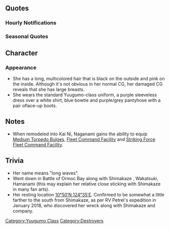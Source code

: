 {{ShipPageHeader}}

==Quotes==
{{ShipQuotes
|Introduction = 夕雲型駆逐艦四番艦、長波サマだよ！さーいくぜ、オーッ！
|Introduction/En = I'm Naganami-sama, the 4th ship of the Yuugumo-class destroyers. And off we go. Yeah!

|Introduction/Kai Ni = 改夕雲型駆逐艦、長波サマの登場さ！一味違うぜぇ！さーいくぞ、オーッ！
|Introduction/Kai Ni/En = The remodelled Yuugumo-class, Naganami-sama, has arrived! I'm not the person I used to be! Now, let's get going, hooah!

|Library = マル4計画で建造されて戦時就航した夕雲型四番艦、長波だ。<br>栄光の第二水雷戦隊で縦横無尽の活躍したぞ。<br>ガダルカナル島では、田中頼三少将の名指揮で、敵の待ち伏せを完膚なきまでに蹴散らしてやったぜ。
|Library/En = I'm Naganami, the fourth ship of the Yuugumo-class destroyers, built and launched during wartime under the maru-4 project.
I rampaged all over as a member of the proud 2nd Torpedo Squadron.<br>At Guadalcanal, we gave an enemy ambush a beat down under the famous command of Rear Admiral Tanaka Raizo.<br>|Library/Note = Reference to the Battle of Tassafaronga, where Tanaka's fleet of 8 destroyers were ambushed by Rear Admiral Wright's U.S. fleet of 5 cruisers and 4 destroyers. The former escaped with 1 destroyer lost, the latter lost 1 cruiser and heavily damaged all remaining cruisers.

|Secretary 1 = なぁにー？田中少将の話？彼は本物でしょ、戦上手の生き方下手、いいよねぇー。
|Secretary 1/En = What? Admiral Tanaka? He's the real deal, isn't he? Great at battle and bad at politics--so cool!
|Secretary 1/Note = Despite Tanaka's victory at Tassafaronga, IJN Command didn't enjoy the fact that he broke tactical protocol during battle, and that he opposed the fuel supply mission to Guadalcanal. Losing favor from IJN HQ, he was later relieved of his command and sent inland.

|Secretary 1/Kai Ni = いいじゃない、寄せ集め軍団最ッ高！今の長波サマにぴったりさ、いくぜぇ！
|Secretary 1/Kai Ni/En = Isn't this fine, a rag-tag bunch of misfits are the greatest! It fits the current me perfectly so let's go!

|Secretary 2 = なぁに、また触ってるのぉ？…なに？ドラム缶積みたいって？…ふん、魚雷は残しておいてよ
|Secretary 2/En = What, you touchin' me again? ...What? You wanna load fuel drums? ...Hmph. But leave the torpedoes, would you.

|Secretary 2/Kai Ni = なぁにー？田中少将の話？彼は本物でしょ、戦上手の生き方下手、いいよねぇー。
|Secretary 2/Kai Ni/En = What? Admiral Tanaka? He's the real deal, isn't he? Great at battle and bad at politics--so cool!
|Secretary 2/Kai Ni/Note = Despite Tanaka's victory at Tassafaronga, IJN Command didn't enjoy the fact that he broke tactical protocol during battle, and that he opposed the fuel supply mission to Guadalcanal. Losing favor from IJN HQ, he was later relieved of his command and sent inland.

|Secretary 3 = あたしも優秀な提督をたくさん見てきたけど…そこまで触る提督は、いないぞ…。
|Secretary 3/En = I've seen a lot of excellent admirals in my time... There isn't a single one that touches so much...

|Idle = う～ん、出撃しないなら仮眠したらどうだ？夜は長いぜ
|Idle/En = Hmm, if you're not going to sortie, how about a nap?  The night's long.
|Idle/Note = Her choice of wording lends a casual, boyish, and slightly devil-may-care attitude to most of her phrases.

|Secretary Married = あぁ～、やっぱ提督はわかってるなー。いいねー。
|Secretary Married/En = Aa~, of course I get you, Admiral.  How lovely~

|Secretary Married/Kai = あぁ～、やっぱ提督はわかってるなー。いいねー。だからアタシも任せられるのさ。いいねぇ、こういうの！　久しぶりだよ♪
|Secretary Married/Kai/En = Ayy~ you know your stuff, Admiral. How lovely. This is why I can just leave it to you. Nice, just like that. It`s been a while.

|Wedding = どうしたー？　浮かない顔をしてー。提督がそんな感じだと、艦隊全体に影響が出てしまうぞ。まぁ、ここはこの長波が胸を貸そうか。さぁ、想いのたけを吐きだせ。さぁ、大声でっ！　えっ？　そ、そうなるかっ！？　い、いいけど、ねぇ…。
|Wedding/En = What is it? With that glum face and all.If you keep acting that way, it'll spread to the entire fleet, you know.  Well, I'll lend this Naganami's chest to you here. Now, spit out your problems. Now, in a big voice! Eh?  I-it's that!?  Well, that's fine too, I guess...

|Looking At Scores = 提督への報告ねー。で、どうなのさ？
|Looking At Scores/En = Here a report to ya, Admiral. So, how 'bout it?

|Joining A Fleet = ルンガ沖の再現といっきましょう！
|Joining A Fleet/En = Now, let's go do a replay of Savo!
|Joining A Fleet/Note = She is referring the Battle of Savo Island

|Equipment 1 = 長波、また強くなっちゃうよ？
|Equipment 1/En = I'm just gonna get stronger, ya know.

|Equipment 1/Kai Ni = そうそう、積め積めぇ！あぁ、こら、提督！自分でできっから、アホか。
|Equipment 1/Kai Ni/En = That's right, give it all to me! Ah, hey, Admiral! I can do it myself dummy.

|Equipment 2 = うぅーん…ドラム缶…。
|Equipment 2/En = Ungh... Fuel drums...
|Equipment 2/Note = She is remembering her tiring work during the "Tokyo Express"

|Equipment 2/Kai Ni = まさかまたドラム缶かぁおい？いいけど、魚雷だきゃー残しておいてよ？
|Equipment 2/Kai Ni/En = Oi, you aren't giving me more barrels right? It's fine but I'd like torpedoes too alright?

|Equipment 3 = だっ、大丈夫！自分で載せ替えできるから！
|Equipment 3/En = No, no! I'm okay, I can switch equipment by myself!

|Supply = 補給こそすべての基本だな。
|Supply/En = Resupply is the basics of all.

|Docking Minor = 痛くなんかないけどね
|Docking Minor/En = It really doesn't hurt.

|Docking Major = ごめんっ！もっと戦いたいんだけどー、ちょっちお風呂
|Docking Major/En = I really wanna fight more, but I gotta go wash up. Sorry!

|Docking Complete = ぶっ壊れ艦むす、復帰したよ！
|Docking Complete/En = The wrecked shipgirls has returned!

|Construction = 活きのいい艦娘、仕上がったぜー！
|Construction/En = A fresh n' lively fleet girl, up and ready!

|Returning From Sortie = 艦隊が帰投したぞ！出迎えようぜ！
|Returning From Sortie/En = A fleet's returned! Let's go greet 'em!

|Returning From Sortie/Kai = 長波、今回も無事に帰還したぜ。提督のお蔭だ。
|Returning From Sortie/Kai/En =I returned safely this time as well. Thanks to Admiral. 

|Starting A Sortie = いいじゃなーい、寄せ集め軍団最っ高！
|Starting A Sortie/En = Not bad, gotta love the rag-tag fleets!

|Starting A Sortie/Kai Ni = おおなんだ？長波サマの出撃か？いいぜぇ！
|Starting A Sortie/Kai Ni/En = Oh, what is it? Time for me to sortie? Alright!

|Battle Start = 全艦！長波に続け！突撃する！
|Battle Start/En = All ships, follow me! We're charging in!

|Attack = っでぇー、砲撃戦も気を抜くんじゃないぞ！
|Attack/En = Ugh, don't let your guard down in a shoot-out!

|Night Battle = さあ、ドラム缶は捨てて、戦闘態勢！
|Night Battle/En = All right, drop the gas drums, battle stations!

|Night Attack = 服を切らせて、骨を断つのよ！
|Night Attack/En = We're gonna rip and tear them apart!

|MVP = 田中少将の指揮に勝るとも劣らないねえ。提督やるじゃんか。いける、いけるよ！
|MVP/En = On par with Admiral Tanaka's very own command. That was awesome, Admiral. We can do this!

|Minor Damage 1 = いったいなー！もう！
|Minor Damage 1/En = Ouch! Grr!

|Minor Damage 2 = くっ！まーだいけるから！
|Minor Damage 2/En = Ugh! Nope, not done yet!

|Major Damage = ぁあ！な、なんてザマ…お、覚えてろよな！また来るんだからね！
|Major Damage/En = Ahh! Ah, what an embarrassment... You better watch your back, We're comin' for you!

|Sunk = ここまでか…第二水雷戦隊の栄光の日々…いつまでも…忘れない…
|Sunk/En = I guess this is it... My proud days with the 2nd Torpedo Squadron... Will never be... forgotten...
}}

===Hourly Notifications===
{{Shiphourly
| Form 2 = Kai Ni
| 00JP = 0時だ。誰か来たぞ？…あぁ、子日か…まさか、子の正刻って言いたいだけか？
| 00EN = It's 0 o'clock. Hey, someone's here... Oh, Nenohi... What, you wanna say that it's ''ne-no-shoukoku''?
| 00Note = ''Ne-no-shoukoku'' - A premodern Japanese way of saying "midnight", based on the concept of twelve branches.
| 01JP = 午前1時。深夜番組、見てもいいか？
| 01EN = 1 AM. Hey, is it okay if I watch some late night shows?
| 01Note = 
| 02JP = 午前2時か…提督もがんばり屋だな…いいぞっ
| 02EN = 2 AM, huh... You're working hard, Admiral... That's good!
| 02Note = 
| 03JP = 午前3時。今、寝てたぞ？
| 03EN = 3 AM. Hey, you were dozing off just now.
| 03Note = 
| 04JP = 午前4時だ。潔く寝ろっ！
| 04EN = It's 4 AM. Give up and go to bed already!
| 04Note = 
| 05JP = 午前5時。街がそろそろ動き出す時間だ
| 05EN = 5 AM. The city's getting ready right about now.
| 05Note = 
| 06JP = 午前6時か…完全に朝だな
| 06EN = It's 6 AM... Yup, it's totally morning. 
| 06Note = 
| 07JP = 午前7時。飯食って今日一日の作戦計画を立てようぜ？
| 07EN = 7 AM. Let's grab some grub, and make operational plans the day ahead, huh?
| 07Note = 
| 08JP = 8時だ。ドックが騒がしくなる時間だな
| 08EN = 8 AM. The docks are gonna get busy this time around.
| 08Note = 
| 09JP = 9時か…そろそろ本気編成で出るか？
| 09EN = 9 AM, huh... Shall we head out with a full-on roster?
| 09Note = 
| 10JP = 10時。こんな時間に飯か…ふぅ～ん…ブランチって言うのか？オシャレだな
| 10EN = 10 AM. Having something to eat now? ...Huh. So it's called a "brunch"? That's kinda cool.
| 10Note = 
| 11JP = 午前11時。まーた子日が来たぞぉ？…今度は何だ？
| 11EN = 11 AM. And here comes Nenohi again... What is it this time?
| 11Note = 
| 12JP = 正午。子日から聞いたんだが、この午前午後、午の刻という呼び方から来てるんだとさ
| 12EN = Noon. Nenohi told me that this gozen (AM) and gogo (PM) thing is coming from the term, "hour of the horse". 
| 12Note = 
| 13JP = 午後1時。子日のやつ満足して帰って行った…時報やりたかったんだな、あいつ
| 13EN = 1 PM. Nenohi went back with a smile... I guess she wanted to do the hourly report thing.
| 13Note = 
| 14JP = 午後2時。さっき夕雲が来た。差し入れ、だって。やつは相変わらず面倒見がいいな
| 14EN = 2 PM. Yuugumo came by just now. Brought us something to snack on. She's always the caring one.
| 14Note = 
| 15JP = 午後3時。向こうで金剛たちがどんちゃん騒ぎやってるぞ！やつらなんかすげぇなぁ！
| 15EN = 3 PM. The Kongou's are having a party over there! Not sure why, but they're crazy, aren't they!
| 15Note = 
| 16JP = 午後4時。ランキング、どうだった？ん？
| 16EN = 4 PM. How was the ranking, huh?
| 16Note = 
| 17JP = 午後5時。ランキング見たら、コメントも変えようぜ？一期一会って言うだろ？あぁ…何か違うか
| 17EN = 5 PM. Once you've seen the rankings, why don't you change the comments too? I mean, they do say to treasure every meeting since it's once in a lifetime... Or uh... that might be different.
| 17Note = 
| 17JP 2 = 午後五時。そうそう、長波さまの艦隊名さ、ちょっち考えださ…提督、聞いてくれ！あのな…
| 17EN 2 = 5 PM. That's right, I was just thinking about what I should name my fleet... Listen to this, Admiral! You see..
| 17Note 2 = 
| 18JP = 午後6時。何気に炒飯食べたいなぁ
| 18EN = 6 PM. I kinda feel like having fried rice.
| 18Note = 
| 19JP = 午後7時。おお提督～、炒飯作るの上手だなぁ！ありがたいっ！
| 19EN = 7 PM. Whoa! Admiral, you're amazin' at making fried rice! Thanks!
| 19Note = 
| 20JP = 午後8時。誰か騒いでるなぁ…んん、川内か。通常運転だなぁ
| 20EN = 8 PM. Someone's getting restless... Oh, it's Sendai. Looks like she's just doing her thing.
| 20Note = 
| 21JP = 午後9時。よぉし、そろそろ本気プレイだな！
| 21EN = 9 PM. All right, now let's get serious!
| 21Note = 
| 22JP = 午後10時だ。女子トーク？…あぁ、夕雲型以外だと島風、雪風と仲が良いかな
| 22EN = It's 10 PM. Girl's talk? ...Well, other than the other Yuugumo-classes, I guess I get along with Shimakaze and Yukikaze.
| 22Note = 
| 23JP = 午後11時だ。また第二水雷戦隊を組みたいものだな
| 23EN = It's 11 PM. I wish we could get the 2nd Torpedo Squadron together again.
| 23Note = 
}}

===Seasonal Quotes===
{{Shipquoteseasonal
|Hinamatsuri2016 = ほうほう、可愛いね！うん。この雛壇、誰が組んだの？へえ、そうなんだ。よくできてんな！これなんかさ…　ぐわっ、首捥げた！やべ、直そう。
|Hinamatsuri2016_EN = Hmm-hmm, quite cute! Yep. Who put this Hina dan together? Heh, is that so. It's quite well-done. Especially this part... Woah, the neck bent! Dang, should fix that.
|Hinamatsuri2016_Clip = {{Audio|file=Naganami Hinamatsuri 2016.ogg}}
|Hinamatsuri2016_Note =

|WhiteDay2016 = へっ？いいのかよ、私がもらって？なんかわりぃな、提督。大丈夫だ！来年、来年はばっちりだから！多分…でも、ありがとうな。
|WhiteDay2016_EN = Heh? Is it okay for me to accept these? Somehow, I feel bad, Admiral. I'm fine! Next year- Next year it'll be a breeze! Maybe... but, thank you.
|WhiteDay2016_Clip = {{Audio|file=Naganami White Day 2016.ogg}}
|WhiteDay2016_Note = Naganami did not have a Valentine's line, implying she had not prepared for it.

|Spring2016 = あ、何？お花見オブお花見？なんで二回言うの？ああ～夕雲姉発案か！いいねぇ、秋雲のやつも誘ってやんなよ、意外と気にしぃだぜあいつ
|Spring2016_EN = Ah, what's this? The ''flower viewing of all flower viewing''? Why say it twice? Aah, so it's the idea from Yuugumo-nee. Nice, let's invite that Akigumo as well. She's surprisingly a worrywart, that person.
|Spring2016_Clip = {{Audio|file=Naganami_Spring_2016.ogg}}
|Spring2016_Note = 

|ThirdAnniversary2016 = まじかよ三周年って！ひー…なんか…ちょっちすげーなー。まあ、なっちまったもの仕方ない。今年もいっちょ暴れるか、な、提督！	
|ThirdAnniversary2016_EN = Seriously, a third anniversary! My... that's... quite amazing. Well, what's done is done. I'll just thrash around again this year, okay, Admiral!?	
|ThirdAnniversary2016_Clip = {{Audio|file=Naganami_Third_Anniversary.ogg}}
|ThirdAnniversary2016_Note = 

|RainySeason2016 = うわー。何ですか、それ？てるてる坊主？ちょっと、巻雲姉貸してみろって。ほら、な？可愛いだろう？えっ、何で怒ってんの？
|RainySeason2016_EN = Ayy, what's that? Teru-teru bouzu? Let me borrow that, Makigumo-nee. Check this out. Ain't it cute? Eh? Why are you angry?	
|RainySeason2016_Clip = {{Audio|file=Naganami Rainy Season 2016.ogg}}
|RainySeason2016_Note = 
}}

==Character==
===Appearance===
* She has a long, multicolored hair that is black on the outside and pink on the inside. Although it's not obvious in her normal CG, her damaged CG reveals that she has large breasts.
* She wears the standard Yuugumo-class uniform, a purple sleeveless dress over a white shirt, blue bowtie and purple/grey pantyhose with a pair oflace-up boots.

==Notes==
*When remodeled into Kai Ni, Naganami gains the ability to equip [[List of Anti-Torpedo Bulges by stats|Medium Torpedo Bulges]], [[Fleet Command Facility]] and [[Striking Force Fleet Command Facility]].

==Trivia==
*Her name means "long waves".
*Went down in Battle of Ormoc Bay along with Shimakaze , Wakatsuki, Hamanami (this may explain her relative close sticking with Shimakaze in many fan arts).
*Her resting location [http://tools.wmflabs.org/geohack/geohack.php?pagename=Japanese_destroyer_Naganami&params=10_50_N_124_35_E_ 10°50′N 124°35′E]. Confirmed to be somewhat a little farther to the south from Shimakaze, as per RV Petrel's expedition in January 2018, who discovered her wreck along with Shimakaze and company.

{{ShipPageFooter}}
[[Category:Yuugumo Class]]
[[Category:Destroyers]]